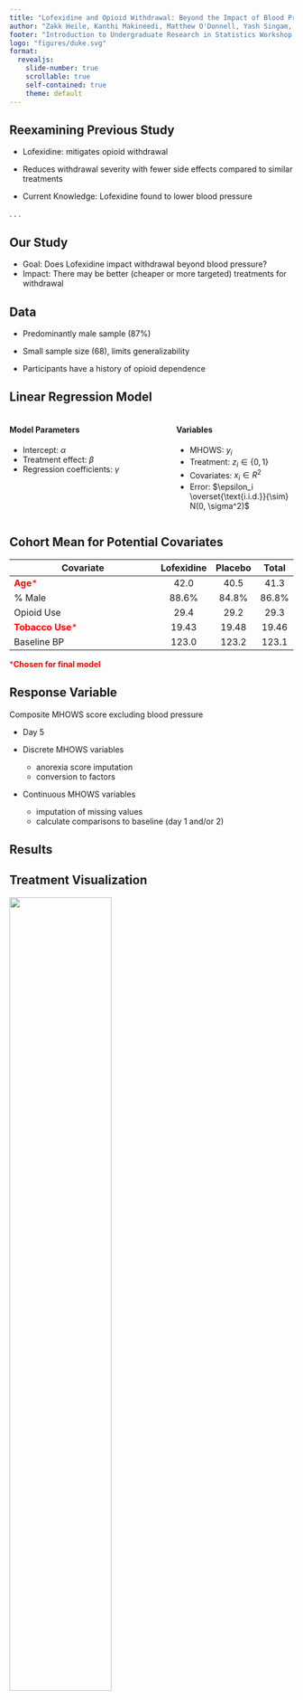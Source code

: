 ---
title: "Lofexidine and Opioid Withdrawal: Beyond the Impact of Blood Pressure"
author: "Zakk Heile, Kanthi Makineedi, Matthew O'Donnell, Yash Singam, Lisa Zhang and Raphael Morsomme"
footer: "Introduction to Undergraduate Research in Statistics Workshop (2024)"
logo: "figures/duke.svg"
format:
  revealjs: 
    slide-number: true
    scrollable: true
    self-contained: true
    theme: default
---

## Reexamining Previous Study

-   Lofexidine: mitigates opioid withdrawal

-   Reduces withdrawal severity with fewer side effects compared to similar treatments

-   Current Knowledge: Lofexidine found to lower blood pressure

. . .

::: {.callout-note icon="false"}
## Our Study

-   Goal: Does Lofexidine impact withdrawal beyond blood pressure?
-   Impact: There may be better (cheaper or more targeted) treatments for withdrawal
:::

## Data

-   Predominantly male sample (87%)

-   Small sample size (68), limits generalizability

-   Participants have a history of opioid dependence

## Linear Regression Model

```{=tex}
\begin{equation}
\label{eq:model}
y_i = \alpha + \beta z_i + \gamma^T x_i + \epsilon_i, \qquad i=1,2,\dots,44,
\end{equation}
```
::: columns
::: {.column width="45%"}
#### Model Parameters

-   Intercept: $\alpha$
-   Treatment effect: $\beta$
-   Regression coefficients: $\gamma$
:::

::: {.column width="10%"}
<!-- empty column to create gap -->
:::

::: {.column width="45%"}
#### Variables

-   MHOWS: $y_i$
-   Treatment: $z_i\in\{0,1\}$
-   Covariates: $x_i\in R^2$
-   Error: $\epsilon_i \overset{\text{i.i.d.}}{\sim} N(0, \sigma^2)$
:::
:::

## Cohort Mean for Potential Covariates

| Covariate                        | Lofexidine | Placebo | Total |
|----------------------------------|:----------:|:-------:|:-----:|
| [**Age***]{style="color:red;"} |    42.0    |  40.5   | 41.3  |
| \% Male                          |   88.6%    |  84.8%  | 86.8% |
| Opioid Use                       |    29.4    |  29.2   | 29.3  |
| [**Tobacco Use***]{style="color:red;"}                |   19.43    |  19.48  | 19.46 |
| Baseline BP                      |   123.0    |  123.2  | 123.1 |

[***Chosen for final model**]{style="color:red;"}

## Response Variable

Composite MHOWS score excluding blood pressure

-   Day 5

-   Discrete MHOWS variables
    -   anorexia score imputation
    -   conversion to factors
    
-   Continuous MHOWS variables
    -   imputation of missing values
    -   calculate comparisons to baseline (day 1 and/or 2)
    
## Results
::: {.panel-tabset}

## Treatment Visualization

![](figures/boxplot_sbs.jpg){fig-align="center" width="60%"}


## Sensitivity Analysis

| Predictor       | M.L.E.  | p-value  |
|------------|-----------|----------|
| Intercept  | 5.505 / 5.343     | 0.829 / 0.834    |
| Age        | 0.736 / 0.740     | 0.218 / 0.215    |
| Lofexidine Treatment | -16.800 / -16.912   | [**0.072 / 0.070**]{style="color:red;"}    |
| Tobacco Use    | 0.359 / 0.358   | 0.349 / 0.350    |

:::


## Discussion

-   Does Lofexidine impact withdrawal beyond blood pressure?
    -   The effect of Lofexidine is not statistically significant
    
. . .    
    
-   Future Work: 
    -   Larger sample size
    -   Better patient retention
    -   Modelling dropout

# Thank you! Questions?
